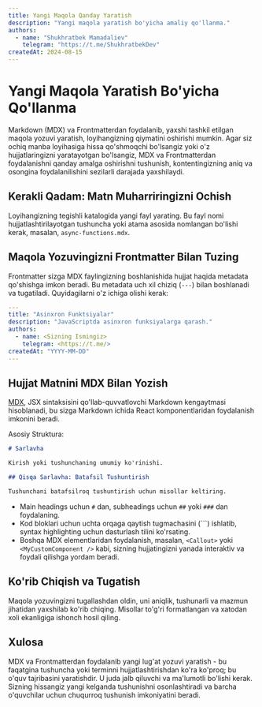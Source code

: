 ```yaml
---
title: Yangi Maqola Qanday Yaratish
description: "Yangi maqola yaratish bo'yicha amaliy qo'llanma."
authors:
  - name: "Shukhratbek Mamadaliev"
    telegram: "https://t.me/ShukhratbekDev"
createdAt: 2024-08-15
---
```


# Yangi Maqola Yaratish Bo'yicha Qo'llanma

Markdown (MDX) va Frontmatterdan foydalanib, yaxshi tashkil etilgan maqola yozuvi yaratish, loyihangizning qiymatini oshirishi mumkin. Agar siz ochiq manba loyihasiga hissa qo'shmoqchi bo'lsangiz yoki o'z hujjatlaringizni yaratayotgan bo'lsangiz, MDX va Frontmatterdan foydalanishni qanday amalga oshirishni tushunish, kontentingizning aniq va osongina foydalanilishini sezilarli darajada yaxshilaydi.

## Kerakli Qadam: Matn Muharriringizni Ochish

Loyihangizning tegishli katalogida yangi fayl yarating. Bu fayl nomi hujjatlashtirilayotgan tushuncha yoki atama asosida nomlangan bo'lishi kerak, masalan, `async-functions.mdx`.

## Maqola Yozuvingizni Frontmatter Bilan Tuzing

Frontmatter sizga MDX faylingizning boshlanishida hujjat haqida metadata qo'shishga imkon beradi. Bu metadata uch xil chiziq (`---`) bilan boshlanadi va tugatiladi. Quyidagilarni o'z ichiga olishi kerak:

```yaml
---
title: "Asinxron Funktsiyalar"
description: "JavaScriptda asinxron funksiyalarga qarash."
authors:
  - name: <Sizning Ismingiz>
    telegram: <https://t.me/>
createdAt: "YYYY-MM-DD"
---
```

## Hujjat Matnini MDX Bilan Yozish
[MDX](https://mdxjs.com), JSX sintaksisini qo'llab-quvvatlovchi Markdown kengaytmasi hisoblanadi, bu sizga Markdown ichida React komponentlaridan foydalanish imkonini beradi.

Asosiy Struktura:

```markdown
# Sarlavha

Kirish yoki tushunchaning umumiy ko'rinishi.

## Qisqa Sarlavha: Batafsil Tushuntirish

Tushunchani batafsilroq tushuntirish uchun misollar keltiring.
```

- Main headings uchun `#` dan, subheadings uchun `##` yoki `###` dan foydalaning.
- Kod bloklari uchun uchta orqaga qaytish tugmachasini (```) ishlatib, syntax highlighting uchun dasturlash tilini ko'rsating.
- Boshqa MDX elementlaridan foydalanish, masalan, `<Callout>` yoki `<MyCustomComponent />` kabi, sizning hujjatingizni yanada interaktiv va foydali qilishga yordam beradi.

## Ko'rib Chiqish va Tugatish

Maqola yozuvingizni tugallashdan oldin, uni aniqlik, tushunarli va mazmun jihatidan yaxshilab ko'rib chiqing. Misollar to'g'ri formatlangan va xatodan xoli ekanligiga ishonch hosil qiling.

## Xulosa

MDX va Frontmatterdan foydalanib yangi lug'at yozuvi yaratish - bu faqatgina tushuncha yoki terminni hujjatlashtirishdan ko'ra ko'proq; bu o'quv tajribasini yaratishdir. U juda jalb qiluvchi va ma'lumotli bo'lishi kerak. Sizning hissangiz yangi kelganda tushunishni osonlashtiradi va barcha o'quvchilar uchun chuqurroq tushunish imkoniyatini beradi.
